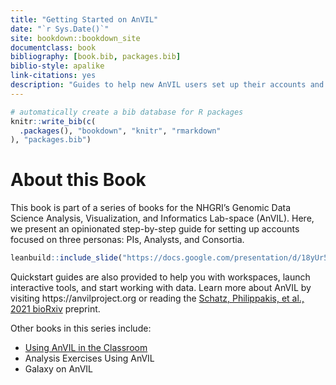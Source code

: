 ```yaml
---
title: "Getting Started on AnVIL"
date: "`r Sys.Date()`"
site: bookdown::bookdown_site
documentclass: book
bibliography: [book.bib, packages.bib]
biblio-style: apalike
link-citations: yes
description: "Guides to help new AnVIL users set up their accounts and start doing research on the AnVIL platform"
---
```


```r
# automatically create a bib database for R packages
knitr::write_bib(c(
  .packages(), "bookdown", "knitr", "rmarkdown"
), "packages.bib")
```

# About this Book {-}

This book is part of a series of books for the NHGRI’s Genomic Data Science Analysis, Visualization, and Informatics Lab-space (AnVIL).  Here, we present an opinionated step-by-step guide for setting up accounts focused on three personas: PIs, Analysts, and Consortia.

```r
leanbuild::include_slide("https://docs.google.com/presentation/d/18yUr5XSEMgPk8JXFLKfG9JF7L9NpKbCF_mIcXagogKg/edit#slide=id.gf8e59f4b48_0_0")
```

Quickstart guides are also provided to help you with workspaces, launch interactive tools, and start working with data.  Learn more about AnVIL by visiting https://anvilproject.org or reading the [Schatz, Philippakis, et al., 2021 bioRxiv](https://www.biorxiv.org/content/10.1101/2021.04.22.436044v1) preprint.

Other books in this series include:

- [Using AnVIL in the Classroom](https://jhudatascience.org/AnVIL_Book_Teacher_Guide)
- Analysis Exercises Using AnVIL
- Galaxy on AnVIL
